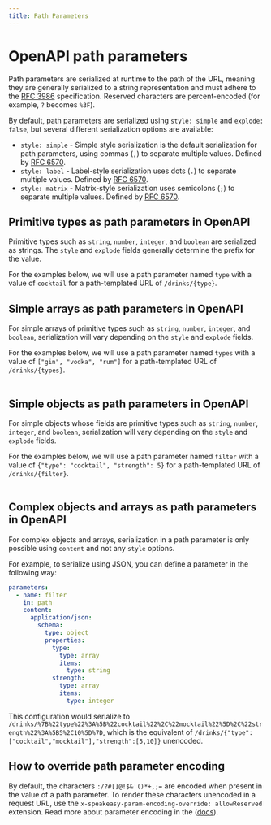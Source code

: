 ```yaml
---
title: Path Parameters
---
```


# OpenAPI path parameters

Path parameters are serialized at runtime to the path of the URL, meaning they are generally serialized to a string representation and must adhere to the [RFC 3986](https://www.rfc-editor.org/rfc/rfc3986) specification. Reserved characters are percent-encoded (for example, `?` becomes `%3F`).

By default, path parameters are serialized using `style: simple` and `explode: false`, but several different serialization options are available:

- `style: simple` - Simple style serialization is the default serialization for path parameters, using commas (`,`) to separate multiple values. Defined by [RFC 6570](https://tools.ietf.org/html/rfc6570#section-3.2.7).
- `style: label` - Label-style serialization uses dots (`.`) to separate multiple values. Defined by [RFC 6570](https://tools.ietf.org/html/rfc6570#section-3.2.6).
- `style: matrix` - Matrix-style serialization uses semicolons (`;`) to separate multiple values. Defined by [RFC 6570](https://tools.ietf.org/html/rfc6570#section-3.2.5).

## Primitive types as path parameters in OpenAPI

Primitive types such as `string`, `number`, `integer`, and `boolean` are serialized as strings. The `style` and `explode` fields generally determine the prefix for the value.

For the examples below, we will use a path parameter named `type` with a value of `cocktail` for a path-templated URL of `/drinks/{type}`.

<Table
  title="Primitive Types Serialization"
  data={[
    {
      style: "`simple`",
      explodeTrue: "/drinks/cocktail",
      explodeFalse: "/drinks/cocktail"
    },
    {
      style: "`label`",
      explodeTrue: "/drinks/.cocktail",
      explodeFalse: "/drinks/.cocktail"
    },
    {
      style: "`matrix`",
      explodeTrue: "/drinks/;type=cocktail",
      explodeFalse: "/drinks/;type=cocktail"
    }
  ]}
  columns={[
    {
      key: "style",
      header: "Style"
    },
    {
      key: "explodeTrue",
      header: "Explode == `true`"
    },
    {
      key: "explodeFalse",
      header: "Explode == `false`"
    }
  ]}
/>

## Simple arrays as path parameters in OpenAPI

For simple arrays of primitive types such as `string`, `number`, `integer`, and `boolean`, serialization will vary depending on the `style` and `explode` fields.

For the examples below, we will use a path parameter named `types` with a value of `["gin", "vodka", "rum"]` for a path-templated URL of `/drinks/{types}`.

<Table
  title="Simple Arrays Serialization"
  data={[
    {
      style: "`simple`",
      explodeTrue: "/drinks/gin,vodka,rum",
      explodeFalse: "/drinks/gin,vodka,rum (default)"
    },
    {
      style: "`label`",
      explodeTrue: "/drinks/.gin.vodka.rum",
      explodeFalse: "/drinks/.gin,vodka,rum"
    },
    {
      style: "`matrix`",
      explodeTrue: "/drinks/;types=gin;types=vodka;types=rum",
      explodeFalse: "/drinks/;types=gin,vodka,rum"
    }
  ]}
  columns={[
    {
      key: "style",
      header: "Style"
    },
    {
      key: "explodeTrue",
      header: "Explode == `true`"
    },
    {
      key: "explodeFalse",
      header: "Explode == `false`"
    }
  ]}
/>

## Simple objects as path parameters in OpenAPI

For simple objects whose fields are primitive types such as `string`, `number`, `integer`, and `boolean`, serialization will vary depending on the `style` and `explode` fields.

For the examples below, we will use a path parameter named `filter` with a value of `{"type": "cocktail", "strength": 5}` for a path-templated URL of `/drinks/{filter}`.

<Table
  title="Simple Objects Serialization"
  data={[
    {
      style: "`simple`",
      explodeTrue: "/drinks/type=cocktail,strength=5",
      explodeFalse: "/drinks/type,cocktail,strength,5 (default)"
    },
    {
      style: "`label`",
      explodeTrue: "/drinks/.type=cocktail.strength=5",
      explodeFalse: "/drinks/.type,cocktail,strength,5"
    },
    {
      style: "`matrix`",
      explodeTrue: "/drinks/;type=cocktail;strength=5",
      explodeFalse: "/drinks/;filter=type,cocktail,strength,5"
    }
  ]}
  columns={[
    {
      key: "style",
      header: "Style"
    },
    {
      key: "explodeTrue",
      header: "Explode == `true`"
    },
    {
      key: "explodeFalse",
      header: "Explode == `false`"
    }
  ]}
/>

## Complex objects and arrays as path parameters in OpenAPI

For complex objects and arrays, serialization in a path parameter is only possible using `content` and not any `style` options.

For example, to serialize using JSON, you can define a parameter in the following way:

```yaml
parameters:
  - name: filter
    in: path
    content:
      application/json:
        schema:
          type: object
          properties:
            type:
              type: array
              items:
                type: string
            strength:
              type: array
              items:
                type: integer
```

This configuration would serialize to `/drinks/%7B%22type%22%3A%5B%22cocktail%22%2C%22mocktail%22%5D%2C%22strength%22%3A%5B5%2C10%5D%7D`, which is the equivalent of `/drinks/{"type":["cocktail","mocktail"],"strength":[5,10]}` unencoded.

## How to override path parameter encoding

By default, the characters `:/?#[]@!$&'()*+,;=` are encoded when present in the value of a path parameter. To render these characters unencoded in a request URL, use the `x-speakeasy-param-encoding-override: allowReserved` extension. Read more about parameter encoding in the ([docs](/docs/sdk-design/java/param-encoding)).
